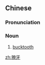 ==Chinese==
{{zh-forms}}

===Pronunciation===
{{zh-pron
|m=liáoyá
|cat=n
}}

===Noun===
{{zh-noun}}

# [[bucktooth]]

[[zh:獠牙]]